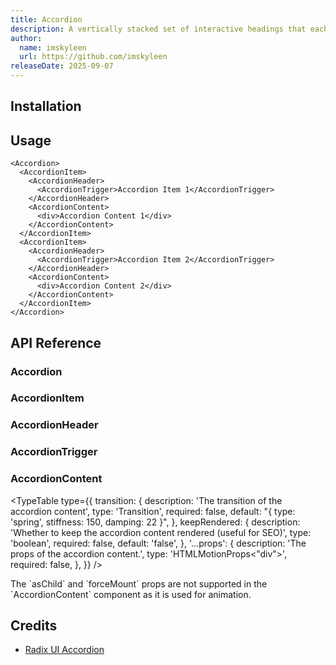 ```yaml
---
title: Accordion
description: A vertically stacked set of interactive headings that each reveal an associated section of content.
author:
  name: imskyleen
  url: https://github.com/imskyleen
releaseDate: 2025-09-07
---
```


<ComponentPreview name="demo-primitives-radix-accordion" />

## Installation

<ComponentInstallation name="primitives-radix-accordion" />

## Usage

```tsx
<Accordion>
  <AccordionItem>
    <AccordionHeader>
      <AccordionTrigger>Accordion Item 1</AccordionTrigger>
    </AccordionHeader>
    <AccordionContent>
      <div>Accordion Content 1</div>
    </AccordionContent>
  </AccordionItem>
  <AccordionItem>
    <AccordionHeader>
      <AccordionTrigger>Accordion Item 2</AccordionTrigger>
    </AccordionHeader>
    <AccordionContent>
      <div>Accordion Content 2</div>
    </AccordionContent>
  </AccordionItem>
</Accordion>
```

## API Reference

### Accordion

<ExternalLink
  href="https://www.radix-ui.com/primitives/docs/components/accordion#root"
  text="Radix UI API Reference - Accordion.Root"
/>

### AccordionItem

<ExternalLink
  href="https://www.radix-ui.com/primitives/docs/components/accordion#item"
  text="Radix UI API Reference - Accordion.Item"
/>

### AccordionHeader

<ExternalLink
  href="https://www.radix-ui.com/primitives/docs/components/accordion#header"
  text="Radix UI API Reference - Accordion.Header"
/>

### AccordionTrigger

<ExternalLink
  href="https://www.radix-ui.com/primitives/docs/components/accordion#trigger"
  text="Radix UI API Reference - Accordion.Trigger"
/>

### AccordionContent

<ExternalLink
  href="https://www.radix-ui.com/primitives/docs/components/accordion#content"
  text="Radix UI API Reference - Accordion.Content"
/>

<TypeTable
  type={{
    transition: {
      description: 'The transition of the accordion content',
      type: 'Transition',
      required: false,
      default: "{ type: 'spring', stiffness: 150, damping: 22 }",
    },
    keepRendered: {
      description:
        'Whether to keep the accordion content rendered (useful for SEO)',
      type: 'boolean',
      required: false,
      default: 'false',
    },
    '...props': {
      description: 'The props of the accordion content.',
      type: 'HTMLMotionProps<"div">',
      required: false,
    },
  }}
/>

<Callout type="info">
  The `asChild` and `forceMount` props are not supported in the
  `AccordionContent` component as it is used for animation.
</Callout>

## Credits

- [Radix UI Accordion](https://www.radix-ui.com/primitives/docs/components/accordion)
